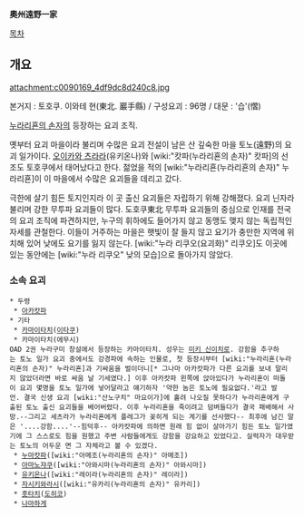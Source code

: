 '''奧州遠野一家'''

[[목차]]

== 개요 ==
attachment:c0090169_4df9dc8d240c8.jpg

본거지 : 토호쿠. 이와테 현(東北. 巖手縣) / 구성요괴 : 96명 / 대문 : '습'(慴)

[[누라리횬의 손자]]의 등장하는 요괴 조직. 

옛부터 요괴 마을이라 불리며 수많은 요괴 전설이 남은 산 깊숙한 마을 토노(遠野)의 요괴 일가이다. [[오이카와 츠라라]](유키온나)와 [wiki:"캇파(누라리횬의 손자)" 캇파]의 선조도 토호쿠에서 태어났다고 한다. 젊었을 적의 [wiki:"누라리횬(누라리횬의 손자)" 누라리횬]이 이 마을에서 수많은 요괴들을 데리고 갔다. 

극한에 살기 힘든 토지인지라 이 곳 출신 요괴들은 자립하기 위해 강해졌다. 요괴 닌자라 불리며 강한 무투파 요괴들이 많다. 도호쿠東北 무투파 요괴들의 중심으로 인재를 전국의 요괴 조직에 파견하지만, 누구의 휘하에도 들어가지 않고 동맹도 맺지 않는 독립적인 자세를 관철한다. 이들이 거주하는 마을은 햇빛이 잘 들지 않고 요기가 충만한 지역에 위치해 있어 낮에도 요기를 잃지 않는다. [wiki:"누라 리쿠오(요괴화)" 리쿠오]도 이곳에 있는 동안에는 [wiki:"누라 리쿠오" 낮의 모습]으로 돌아가지 않았다.  

=== 소속 요괴 ===
 * 두령
  * [[아카캇파]]
 * 기타
  * [[카마이타치]]([[이타쿠]])
  * 카마이타치(에무시)
 OAD 2권 누라구미 창설에서 등장하는 카마이타치. 성우는 [[미키 신이치로]]. 강함을 추구하는 토노 일가 요괴 중에서도 강경파에 속하는 인물로, 첫 등장시부터 [wiki:"누라리횬(누라리횬의 손자)" 누라리횬]과 기싸움을 벌이더니[* 그나마 아카캇파가 다른 요괴를 보내 말리지 않았더라면 바로 싸움 날 기세였다.] 이후 아카캇파 왼쪽에 앉아있다가 누라리횬이 떠돌이 요괴 몇명을 토노 일가에 넣어달라고 얘기하자 '약한 놈은 토노에 필요없다.'라고 발언. 결국 신생 요괴 [wiki:"산노구치" 마요이가]에 홀려 나오질 못하다가 누라리횬에게 구출된 토노 출신 요괴들을 베어버렸다. 이후 누라리횬을 죽이려고 덤벼들다가 결국 패배해서 사망.--그리고 세츠라가 누라리횬에게 플레그가 꽂히게 되는 계기를 선사했다-- 최후에 남긴 말은 '....강함....'--힘덕후-- 아카캇파에 의하면 원래 힘 없이 살아가기 힘든 토노 일가였기에 그 스스로도 힘을 원했고 주변 사람들에게도 강함을 강요하고 있었다고. 실력자가 대우받는 토노의 어두운 면 그 자체라고 볼 수 있겠다.
  * [[누마캇파]]([wiki:"아메조(누라리횬의 손자)" 아메조])
  * [[아마노쟈쿠]]([wiki:"아와시마(누라리횬의 손자)" 아와시마])
  * [[유키온나]]([wiki:"레이라(누라리횬의 손자)" 레이라])
  * [[자시키와라시]]([wiki:"유카리(누라리횬의 손자)" 유카리])
  * [[훗타치]]([[도히코]])
  * [[나마하게]]
